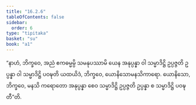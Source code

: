 ```yaml
---
title: "16.2.6"
tableOfContents: false
sidebar:
  order: 6
type: "tipitaka"
basket: "su"
book: "a1"
---
```



<DynamicBreadcrumb />

<Division number="303" book="a1" e="ch" v="15" p="33">

<Paragraph number="391" book="a1">
“နာဟံ, ဘိက္ခဝေ, အညံ ဧကဓမ္မမ္ပိ သမနုပဿာမိ ယေန အနုပ္ပန္နာ ဝါ သမ္မာဒိဋ္ဌိ ဥပ္ပဇ္ဇတိ ဥပ္ပန္နာ ဝါ သမ္မာဒိဋ္ဌိ ပဝဍ္ဎတိ ယထယိဒံ, ဘိက္ခဝေ, ယောနိသောမနသိကာရော. ယောနိသော, ဘိက္ခဝေ, မနသိ ကရောတော အနုပ္ပန္နာ စေဝ သမ္မာဒိဋ္ဌိ ဥပ္ပဇ္ဇတိ ဥပ္ပန္နာ စ သမ္မာဒိဋ္ဌိ ပဝဍ္ဎတီ”တိ.
</Paragraph>
</Division>